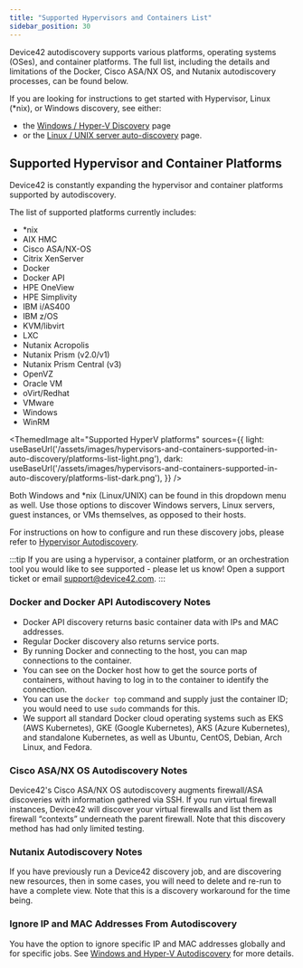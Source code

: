 ```yaml
---
title: "Supported Hypervisors and Containers List"
sidebar_position: 30
---
```



Device42 autodiscovery supports various platforms, operating systems (OSes), and container platforms. The full list, including the details and limitations of the Docker, Cisco ASA/NX OS, and Nutanix autodiscovery processes, can be found below.

If you are looking for instructions to get started with Hypervisor, Linux (\*nix), or Windows discovery, see either: 
- the [Windows / Hyper-V Discovery](/auto-discovery/windows-and-hyper-v-auto-discovery.mdx) page 
- or the [Linux / UNIX server auto-discovery](/auto-discovery/linux-unix-server-auto-discovery.mdx) page.

## Supported Hypervisor and Container Platforms

Device42 is constantly expanding the hypervisor and container platforms supported by autodiscovery. 

The list of supported platforms currently includes:

- \*nix
- AIX HMC
- Cisco ASA/NX-OS
- Citrix XenServer
- Docker
- Docker API
- HPE OneView
- HPE Simplivity
- IBM i/AS400
- IBM z/OS
- KVM/libvirt
- LXC
- Nutanix Acropolis
- Nutanix Prism (v2.0/v1)
- Nutanix Prism Central (v3)
- OpenVZ
- Oracle VM
- oVirt/Redhat
- VMware
- Windows
- WinRM

<ThemedImage
  alt="Supported HyperV platforms"
  sources={{
    light: useBaseUrl('/assets/images/hypervisors-and-containers-supported-in-auto-discovery/platforms-list-light.png'),
    dark: useBaseUrl('/assets/images/hypervisors-and-containers-supported-in-auto-discovery/platforms-list-dark.png'),
  }}
/>

Both Windows and \*nix (Linux/UNIX) can be found in this dropdown menu as well. Use those options to discover Windows servers, Linux servers, guest instances, or VMs themselves, as opposed to their hosts.

For instructions on how to configure and run these discovery jobs, please refer to [Hypervisor Autodiscovery](auto-discovery/virtual-machine-auto-discovery.mdx). 

:::tip
If you are using a hypervisor, a container platform, or an orchestration tool you would like to see supported - please let us know! Open a support ticket or email [support@device42.com](mailto:support@device42.com).
:::

### Docker and Docker API Autodiscovery Notes

- Docker API discovery returns basic container data with IPs and MAC addresses.
- Regular Docker discovery also returns service ports.
- By running Docker and connecting to the host, you can map connections to the container.
- You can see on the Docker host how to get the source ports of containers, without having to log in to the container to identify the connection.
- You can use the `docker top` command and supply just the container ID; you would need to use `sudo` commands for this.
- We support all standard Docker cloud operating systems such as EKS (AWS Kubernetes), GKE (Google Kubernetes), AKS (Azure Kubernetes), and standalone Kubernetes, as well as Ubuntu, CentOS, Debian, Arch Linux, and Fedora.

### Cisco ASA/NX OS Autodiscovery Notes

Device42's Cisco ASA/NX OS autodiscovery augments firewall/ASA discoveries with information gathered via SSH. If you run virtual firewall instances, Device42 will discover your virtual firewalls and list them as firewall “contexts” underneath the parent firewall. Note that this discovery method has had only limited testing.

### Nutanix Autodiscovery Notes

If you have previously run a Device42 discovery job, and are discovering new resources, then in some cases, you will need to delete and re-run to have a complete view. Note that this is a discovery workaround for the time being.

### Ignore IP and MAC Addresses From Autodiscovery

You have the option to ignore specific IP and MAC addresses globally and for specific jobs. See [Windows and Hyper-V Autodiscovery](/auto-discovery/windows-and-hyper-v-auto-discovery/#option-to-ignore-ipsmac-addresses.md) for more details.

